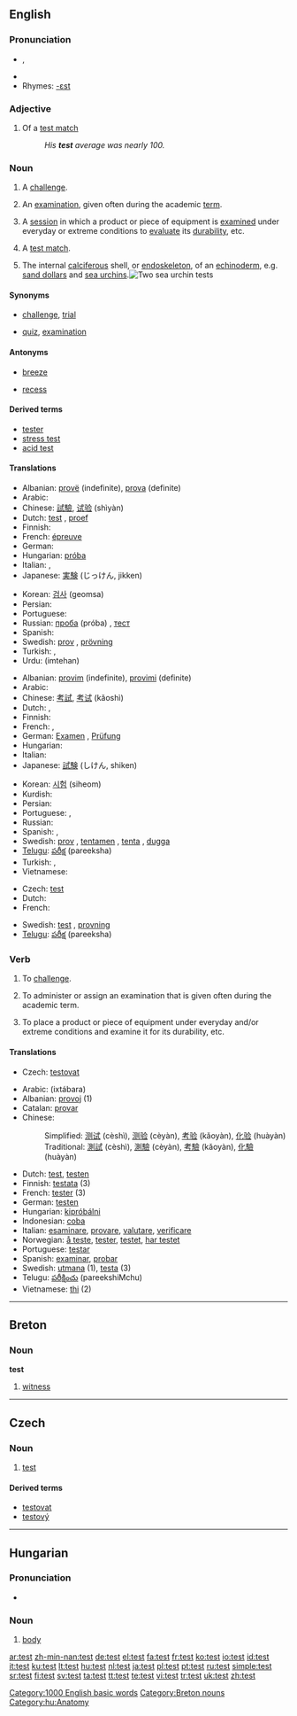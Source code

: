 {{see|Test}}
==English==

===Pronunciation===
* {{IPA|/tɛst/}}, {{SAMPA|/tEst/}}
* {{audio|en-us-test.ogg|Audio (US)}}
* Rhymes: [[Rhymes:English:-ɛst|-ɛst]]

===Adjective===
{{en-adj|-}}

# {{Cricket}} Of a [[test match]]
#: ''His '''test''' average was nearly 100.''

===Noun===
{{en-noun}}

# A [[challenge#Noun|challenge]].
# {{context|Academics}} An [[examination]], given often during the academic [[term]].
# A [[session]] in which a product or piece of equipment is [[examine]]d under everyday or extreme conditions to [[evaluate]] its [[durability]], etc.
# {{cricket}} {{context|normally “[[Test]]”}} A [[test match]].
# {{marine biology}} The internal [[calciferous]] shell, or [[endoskeleton]], of an [[echinoderm]], e.g. [[sand dollar|sand dollars]] and [[sea urchin|sea urchins]].[[Image:Sea urchin tests.jpg|thumb|right|Two sea urchin tests]]

====Synonyms====
* {{sense|challenge}} [[challenge]], [[trial]]
* {{sense|academics|examination}} [[quiz]], [[examination]]

====Antonyms====
* {{sense|challenge}} [[breeze]]
* {{sense|academics|examination}} [[recess]]

====Derived terms====
* [[tester]]
* [[stress test]]
* [[acid test]]

====Translations====
{{trans-top|challenge, trial}}
* Albanian: [[provë]] (indefinite), [[prova]] (definite)
* Arabic: {{ARchar|[[اختبار]]}} {{unicode|(’iχtibá:r)}} {{m}}
* Chinese: [[試驗]], [[试验]] (shìyàn)
* Dutch: [[test]] {{m}}, [[proef]] {{m}}
* Finnish: {{t+|fi|koe}}
* French: [[épreuve]] {{f}}
* German: {{t+|de|Probe|f}}
* Hungarian: [[próba]]
* Italian: {{t+|it|prova}}, {{t+|it|verifica}}
* Japanese: [[実験]] (じっけん, jikken)
{{trans-mid}}
* Korean: [[검사]] (geomsa)
* Persian: {{t+|fa|آزمایش|tr=âzmâyesh|sc=FAchar|xs=Persian}}
* Portuguese: {{t+|pt|prova|f}}
* Russian: [[проба]] (próba) {{f}}, [[тест]] {{m}}
* Spanish: {{t-|es|prueba|f}}
* Swedish: [[prov]] {{n}}, [[prövning]] {{c}}
* Turkish: {{t+|tr|test}}, {{t+|tr|deneme}}
* Urdu: (imtehan) {{m}}
{{trans-bottom}}

{{trans-top|(Academics) examination}}
* Albanian: [[provim]] (indefinite), [[provimi]] (definite)
* Arabic: {{ARchar|[[امتحان]]}} {{unicode|(’imtihá:n)}} {{m}}
* Chinese: [[考試]], [[考试]] (kǎoshì)
* Dutch: {{t+|nl|examen|n}}, {{t+|nl|test|m}}
* Finnish: {{t+|fi|testi}}
* French: {{t+|fr|test|m}}, {{t+|fr|examen|m}}
* German: [[Examen]] {{n}}, [[Prüfung]] {{f}}
* Hungarian: {{t+|hu|vizsga}}
* Italian: {{t+|it|esame|m}}
* Japanese: [[試験]] (しけん, shiken)
{{trans-mid}}
* Korean: [[시험]] (siheom)
* Kurdish: {{KUchar|[[تاقیکردنه‌وه‌]]}}
* Persian: {{t+|fa|آزمایش|tr=âzmâyesh|sc=FAchar|xs=Persian}}
* Portuguese: {{t+|pt|exame|m}}, {{t+|pt|teste|m}}
* Russian: {{t+|ru|экзамен|m|tr=ekzámen|sc=Cyrl}}
* Spanish: {{t+|es|examen|m}}, {{t-|es|test|m}}
* Swedish: [[prov]] {{n}}, [[tentamen]] {{c}}, [[tenta]] {{c}}, [[dugga]] {{c}}
* [[Telugu]]: [[పరీక్ష]] (pareeksha)
* Turkish: {{t+|tr|sınav}}, {{t+|tr|test}}
* Vietnamese: {{t+|vi|thi|xs=Vietnamese}}
{{trans-bottom}}

{{trans-top|session in which a product is examined under various conditions}}
* Czech: [[#Czech|test]] {{m}}
* Dutch: {{t+|nl|test|m}}
* French: {{t+|fr|test|m}}
{{trans-mid}}
* Swedish: [[test]] {{n}}, [[provning]] {{c}}
* [[Telugu]]: [[పరీక్ష]] (pareeksha)
{{trans-bottom}}

===Verb===
{{en-verb}}

# To [[challenge#Verb|challenge]].
# {{context|Academics}} To administer or assign an examination that is given often during the academic term.
# To place a product or piece of equipment under everyday and/or extreme conditions and examine it for its durability, etc.

====Translations====
{{trans-top|to place a product or piece of equipment under everyday and/or extreme conditions}}
* Czech: [[testovat]]
{{trans-mid}}
{{trans-bottom}}

{{checktrans-top}}
* Arabic: {{Arab|[[اختبر|اِخْتَبَرَ]]}} (ixtábara)
* Albanian: [[provoj]] (1)
* Catalan: [[provar]]
* Chinese:
*: Simplified: [[测试]] (cèshì), [[测验]] (cèyàn), [[考验]] (kǎoyàn), [[化验]] (huàyàn)
*: Traditional: [[測試]] (cèshì), [[測驗]] (cèyàn), [[考驗]] (kǎoyàn), [[化驗]] (huàyàn)
* Dutch: [[test]], [[testen]]
* Finnish: [[testata]] (3)
* French: [[tester]] (3)
* German: [[testen]]
* Hungarian: [[kipróbálni]]
* Indonesian: [[coba]]
* Italian: [[esaminare]], [[provare]], [[valutare]], [[verificare]]
* Norwegian: [[å teste]], [[tester]], [[testet]], [[har testet]]
* Portuguese: [[testar]]
* Spanish: [[examinar]], [[probar]]
* Swedish: [[utmana]] (1), [[testa]] (3)
* Telugu: [[పరీక్షించు]] (pareekshiMchu)
* Vietnamese: [[thi]] (2)
{{trans-bottom}}

[[Category:1000 English basic words]]

----

==Breton==

===Noun===
'''test'''

# [[witness]]

[[Category:Breton nouns]]

----

==Czech==

===Noun===
{{cs-noun|g=m}}

# [[#English|test]]

====Derived terms====
* [[testovat]]
* [[testový]] {{m}}

----

==Hungarian==

===Pronunciation===
*{{IPA|/ˈtɛʃt/|lang=hu}}

===Noun===
{{hu-noun|ek}}

# [[body]]

[[Category:hu:Anatomy]]

[[ar:test]]
[[zh-min-nan:test]]
[[de:test]]
[[el:test]]
[[fa:test]]
[[fr:test]]
[[ko:test]]
[[io:test]]
[[id:test]]
[[it:test]]
[[ku:test]]
[[lt:test]]
[[hu:test]]
[[nl:test]]
[[ja:test]]
[[pl:test]]
[[pt:test]]
[[ru:test]]
[[simple:test]]
[[sr:test]]
[[fi:test]]
[[sv:test]]
[[ta:test]]
[[tt:test]]
[[te:test]]
[[vi:test]]
[[tr:test]]
[[uk:test]]
[[zh:test]]